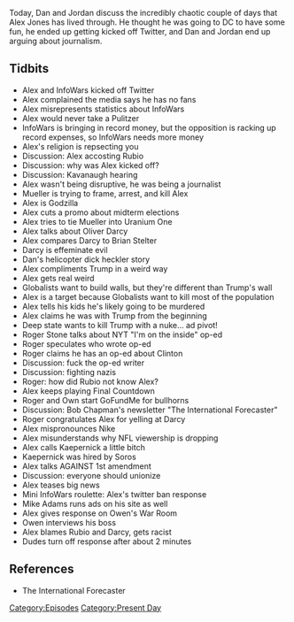 {{DEFAULTSORT:
    #_EPISODE_0202:September 4-6, 2018
}}{{Episode
    | title             = September 4-6, 2018
    | caption           = [https://knowledgefight.libsyn.com/knowledge-fight-september-4-6-2018 Listen to this episode on Libsyn]
    | episodeNumber     = 202
    | length            = 02:41:09
    | airDate           = September 7, 2018
    | coverageStartDate = September 4, 2018
    | coverageEndDate   = September 6, 2018
    | episodeType       = [[:Category:Present Day|Present Day]]
    | appearance        = [[Marco Rubio]], [[Jack Dorsey]], [[Oliver Darcy]], [[Laura Loomer]], [[Mike Cernovich]], [[Chuck Schumer]], [[Robert Mueller]], [[Brian Stelter]], [[Roger Stone]], [[Owen Shroyer]], [[Bob Chapman]], [[Colin Kaepernick]], [[Mike Adams]]
    | beverage          = Champagne
    | oocDrop           = I'm Superbad! Roger Stone is in the house
    | previousEpisode   = [[201: A New Messiah and The Plunger Toss]]
    | nextEpisode       = [[203: March 2-4, 2009]]
}}

{{Stub}}

Today, Dan and Jordan discuss the incredibly chaotic couple of days that Alex Jones has lived through. He thought he was going to DC to have some fun, he ended up getting kicked off Twitter, and Dan and Jordan end up arguing about journalism.

==Tidbits==

*Alex and InfoWars kicked off Twitter
*Alex complained the media says he has no fans
*Alex misrepresents statistics about InfoWars
*Alex would never take a Pulitzer
*InfoWars is bringing in record money, but the opposition is racking up record expenses, so InfoWars needs more money
*Alex's religion is repsecting you
*Discussion: Alex accosting Rubio
*Discussion: why was Alex kicked off?
*Discussion: Kavanaugh hearing
*Alex wasn't being disruptive, he was being a journalist
*Mueller is trying to frame, arrest, and kill Alex
*Alex is Godzilla
*Alex cuts a promo about midterm elections
*Alex tries to tie Mueller into Uranium One
*Alex talks about Oliver Darcy
*Alex compares Darcy to Brian Stelter
*Darcy is effeminate evil
*Dan's helicopter dick heckler story
*Alex compliments Trump in a weird way
*Alex gets real weird
*Globalists want to build walls, but they're different than Trump's wall
*Alex is a target because Globalists want to kill most of the population
*Alex tells his kids he's likely going to be murdered
*Alex claims he was with Trump from the beginning
*Deep state wants to kill Trump with a nuke... ad pivot!
*Roger Stone talks about NYT "I'm on the inside" op-ed
*Roger speculates who wrote op-ed
*Roger claims he has an op-ed about Clinton
*Discussion: fuck the op-ed writer
*Discussion: fighting nazis
*Roger: how did Rubio not know Alex?
*Alex keeps playing Final Countdown
*Roger and Own start GoFundMe for bullhorns
*Discussion: Bob Chapman's newsletter "The International Forecaster"
*Roger congratulates Alex for yelling at Darcy
*Alex mispronounces Nike
*Alex misunderstands why NFL viewership is dropping
*Alex calls Kaepernick a little bitch
*Kaepernick was hired by Soros
*Alex talks AGAINST 1st amendment
*Discussion: everyone should unionize
*Alex teases big news
*Mini InfoWars roulette: Alex's twitter ban response
*Mike Adams runs ads on his site as well
*Alex gives response on Owen's War Room
*Owen interviews his boss
*Alex blames Rubio and Darcy, gets racist
*Dudes turn off response after about 2 minutes

==References==

*The International Forecaster

[[Category:Episodes]]
[[Category:Present Day]]